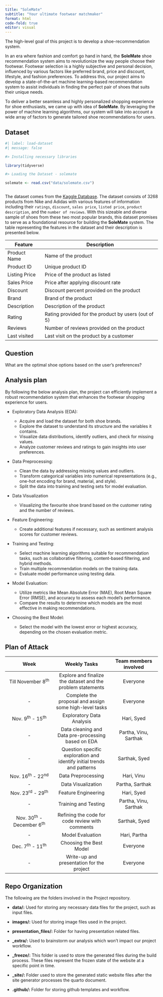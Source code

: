 ```yaml
---
title: "SoleMate"
subtitle: "Your ultimate footwear matchmaker"
format: html
code-fold: true
editor: visual
---
```


The high-level goal of this project is to develop a shoe-recommendation system. 

In an era where fashion and comfort go hand in hand, the **SoleMate** shoe recommendation system aims to revolutionize the way people choose their footwear. Footwear selection is a highly subjective and personal decision, influenced by various factors like preferred brand, price and discount, lifestyle, and fashion preferences. To address this, our project aims to develop a state-of-the-art machine learning-based recommendation system to assist individuals in finding the perfect pair of shoes that suits their unique needs.

To deliver a better seamless and highly personalized shopping experience for shoe enthusiasts, we came up with idea of **SoleMate**. By leveraging the power of machine learning algorithms, our system will take into account a wide array of factors to generate tailored shoe recommendations for users.


## Dataset


```r
#| label: load-dataset
#| message: false

#> Installing necessary libraries 

library(tidyverse)

#> Loading the Dataset - solemate

solemate <- read.csv("data/solemate.csv")



```

The dataset comes from the [Kaggle Database](https://www.kaggle.com/datasets/kaushiksuresh147/adidas-vs-nike). The dataset consists of 3268 products from Nike and Adidas with various features of information including their `ratings`, `discount`, `sales price`, `listed price`, `product description`, and the `number of reviews`. With this sizeable and diverse sample of shoes from these two most popular brands, this dataset promises to serve as a foundational resource for building the **SoleMate** system. The table representing the features in the dataset and their description is presented below.

| Feature       | Description                                         |
|---------------|-----------------------------------------------------|
| Product Name  | Name of the product                                 |
| Product ID    | Unique product ID                                   |
| Listing Price | Price of the product as listed                      |
| Sales Price   | Price after applying discount rate                  |
| Discount      | Discount percent provided on the product            |
| Brand         | Brand of the product                                |
| Description   | Description of the product                          |
| Rating        | Rating provided for the product by users (out of 5) |
| Reviews       | Number of reviews provided on the product           |
| Last visited  | Last visit on the product by a customer             |

## Question

What are the optimal shoe options based on the user's preferences?

## Analysis plan

By following the below analysis plan, the project can efficiently implement a robust recommendation system that enhances the footwear shopping experience for users.

-   Exploratory Data Analysis (EDA):

    -   Acquire and load the dataset for both shoe brands.
    -   Explore the dataset to understand its structure and the variables it contains.
    -   Visualize data distributions, identify outliers, and check for missing values.
    -   Analyze customer reviews and ratings to gain insights into user preferences.

-   Data Preprocessing:

    -   Clean the data by addressing missing values and outliers.
    -   Transform categorical variables into numerical representations (e.g., one-hot encoding for brand, material, and style).
    -   Split the data into training and testing sets for model evaluation.

-   Data Visualization

    -   Visualizing the favourite shoe brand based on the customer rating and the number of reviews.

-   Feature Engineering:

    -   Create additional features if necessary, such as sentiment analysis scores for customer reviews.

-   Training and Testing:

    -   Select machine learning algorithms suitable for recommendation tasks, such as collaborative filtering, content-based filtering, and hybrid methods.
    -   Train multiple recommendation models on the training data.
    -   Evaluate model performance using testing data.

-   Model Evaluation:

    -   Utilize metrics like Mean Absolute Error (MAE), Root Mean Square Error (RMSE), and accuracy to assess each model's performance.
    -   Compare the results to determine which models are the most effective in making recommendations.

-   Choosing the Best Model:

    -   Select the model with the lowest error or highest accuracy, depending on the chosen evaluation metric.

## Plan of Attack

|             Week             |                              Weekly Tasks                              | Team members involved |
|:---------------------:|:-------------------------:|:---------------------:|
|     Till November 8^th^      |      Explore and finalize the dataset and the problem statements       |       Everyone        |
|              \-              |         Complete the proposal and assign some high-level tasks         |       Everyone        |
|     Nov. 9^th^ - 15^th^      |                       Exploratory Data Analysis                        |      Hari, Syed       |
|              \-              |           Data cleaning and Data pre-processing based on EDA           | Partha, Vinu, Sarthak |
|              \-              | Question specific exploration and identify initial trends and patterns |     Sarthak, Syed     |
|     Nov. 16^th^ - 22^nd^     |                           Data Preprocessing                           |      Hari, Vinu       |
|              \-              |                           Data Visualization                           |    Partha, Sarthak    |
|     Nov. 23^rd^ - 29^th^     |                          Feature Engineering                           |      Hari, Syed       |
|              \-              |                          Training and Testing                          | Partha, Vinu, Sarthak |
| Nov. 30^th^ - December 6^th^ |            Refining the code for code review with comments             |     Sarthak, Syed     |
|              \-              |                            Model Evaluation                            |     Hari, Partha      |
|     Dec. 7^th^ - 11^th^      |                        Choosing the Best Model                         |       Everyone        |
|              \-              |               Write-up and presentation for the project                |       Everyone        |

## Repo Organization

The following are the folders involved in the Project repository.

-   **data/:** Used for storing any necessary data files for the project, such as input files.

-   **images/:** Used for storing image files used in the project.

-   **presentation_files/:** Folder for having presentation related files.

-   **\_extra/:** Used to brainstorm our analysis which won't impact our project workflow.

-   **\_freeze/:** This folder is used to store the generated files during the build process. These files represent the frozen state of the website at a specific point in time.

-   **\_site/:** Folder used to store the generated static website files after the site generator processes the quarto document.

-   **.github/:** Folder for storing github templates and workflow.
